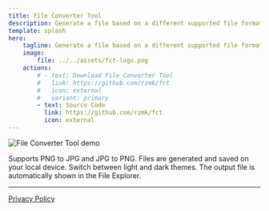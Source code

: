 ```yaml
---
title: File Converter Tool
description: Generate a file based on a different supported file format.
template: splash
hero:
    tagline: Generate a file based on a different supported file format.
    image:
        file: ../../assets/fct-logo.png
    actions:
        # - text: Download File Converter Tool
        #   link: https://github.com/rzmk/fct
        #   icon: external
        #   variant: primary
        - text: Source Code
          link: https://github.com/rzmk/fct
          icon: external
---
```


![File Converter Tool demo](/fct-demo.gif)


<CardGrid stagger>
    <Card title="Supported conversions" icon="setting">
        Supports PNG to JPG and JPG to PNG.
    </Card>
    <Card title="Generate and save locally" icon="add-document">
        Files are generated and saved on your local device.
    </Card>
    <Card title="Light and dark themes" icon="moon">
        Switch between light and dark themes.
    </Card>
    <Card title="Automatically shows output file" icon="open-book">
        The output file is automatically shown in the File Explorer.
    </Card>
</CardGrid>

---

[Privacy Policy](/privacy-policy)
